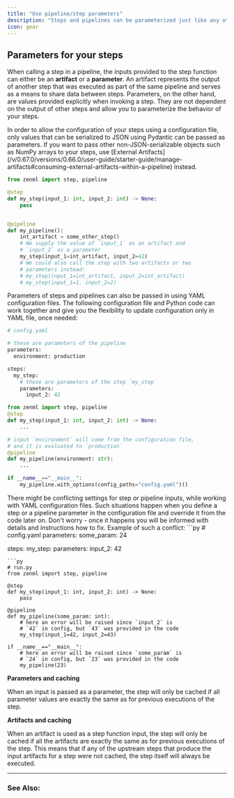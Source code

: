 ```yaml
---
title: "Use pipeline/step parameters"
description: "Steps and pipelines can be parameterized just like any other python function that you are familiar with."
icon: gear
---
```


## Parameters for your steps

When calling a step in a pipeline, the inputs provided to the step function can either be an **artifact** or a **parameter**. An artifact represents the output of another step that was executed as part of the same pipeline and serves as a means to share data between steps. Parameters, on the other hand, are values provided explicitly when invoking a step. They are not dependent on the output of other steps and allow you to parameterize the behavior of your steps.

<Note>
    In order to allow the configuration of your steps using a configuration file, only values that can be serialized to JSON using Pydantic can be passed as parameters. If you want to pass other non-JSON-serializable objects such as NumPy arrays to your steps, use [External Artifacts](/v/0.67.0/versions/0.66.0/user-guide/starter-guide/manage-artifacts#consuming-external-artifacts-within-a-pipeline) instead.
</Note>

```py
from zenml import step, pipeline

@step
def my_step(input_1: int, input_2: int) -> None:
    pass


@pipeline
def my_pipeline():
    int_artifact = some_other_step()
    # We supply the value of `input_1` as an artifact and
    # `input_2` as a parameter
    my_step(input_1=int_artifact, input_2=42)
    # We could also call the step with two artifacts or two
    # parameters instead:
    # my_step(input_1=int_artifact, input_2=int_artifact)
    # my_step(input_1=1, input_2=2)
```

Parameters of steps and pipelines can also be passed in using YAML configuration files. The following configuration file and Python code can work together and give you the flexibility to update configuration only in YAML file, once needed:


```py
# config.yaml

# these are parameters of the pipeline
parameters:
  environment: production

steps:
  my_step:
    # these are parameters of the step `my_step`
    parameters:
      input_2: 42
```

```py
from zenml import step, pipeline
@step
def my_step(input_1: int, input_2: int) -> None:
    ...

# input `environment` will come from the configuration file,
# and it is evaluated to `production`
@pipeline
def my_pipeline(environment: str):
    ...

if __name__=="__main__":
    my_pipeline.with_options(config_paths="config.yaml")()
```

<Note>
    There might be conflicting settings for step or pipeline inputs, while working with YAML configuration files. Such situations happen when you define a step or a pipeline parameter in the configuration file and override it from the code later on. Don't worry - once it happens you will be informed with details and instructions how to fix. Example of such a conflict:
```py
# config.yaml
parameters:
    some_param: 24

steps:
  my_step:
    parameters:
      input_2: 42
```
```py
# run.py
from zenml import step, pipeline

@step
def my_step(input_1: int, input_2: int) -> None:
    pass

@pipeline
def my_pipeline(some_param: int):
    # here an error will be raised since `input_2` is
    # `42` in config, but `43` was provided in the code
    my_step(input_1=42, input_2=43)

if __name__=="__main__":
    # here an error will be raised since `some_param` is
    # `24` in config, but `23` was provided in the code
    my_pipeline(23)
```
</Note>


**Parameters and caching**

When an input is passed as a parameter, the step will only be cached if all parameter values are exactly the same as for previous executions of the step.

**Artifacts and caching**

When an artifact is used as a step function input, the step will only be cached if all the artifacts are exactly the same as for previous executions of the step. This means that if any of the upstream steps that produce the input artifacts for a step were not cached, the step itself will always be executed.

---

### See Also:


<CardGroup cols={2}>
<Card title="Use configuration files to set parameters" icon="gear" href="/v/0.67.0/versions/0.66.0/how-to/build-pipelines/use-pipeline-step-parameters" horizontal />
<Card title="How caching works and how to control it" icon="database" href="/v/0.67.0/versions/0.66.0/how-to/build-pipelines/control-caching-behavior" horizontal /> </CardGroup>
